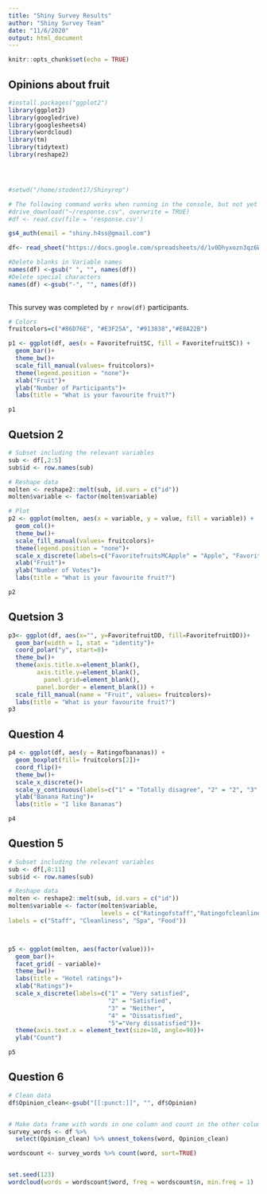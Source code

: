 ```yaml
---
title: "Shiny Survey Results"
author: "Shiny Survey Team"
date: "11/6/2020"
output: html_document
---
```


```r
knitr::opts_chunk$set(echo = TRUE)
```

## Opinions about fruit


```r
#install.packages("ggplot2")
library(ggplot2)
library(googledrive)
library(googlesheets4)
library(wordcloud)
library(tm)
library(tidytext)
library(reshape2)




#setwd("/home/student17/Shinyrep") 

# The following command works when running in the console, but not yet from markdown, because you need to log in by hand. Probably use drive_auth(email = "shiny.h4ss@gmail.com") later?
#drive_download("~/response.csv", overwrite = TRUE)
#df <- read.csv(file = 'response.csv')

gs4_auth(email = "shiny.h4ss@gmail.com")

df<- read_sheet("https://docs.google.com/spreadsheets/d/1v0Dhyxozn3qz6WW54ZS03_qqO12g1Nzf5gXLBhgSmP0/edit#gid=619522926")

#Delete blanks in Variable names
names(df) <-gsub(" ", "", names(df))
#Delete special characters
names(df) <-gsub("-", "", names(df))
  
```


This survey was completed by `r nrow(df)` participants.


```r

# Colors
fruitcolors=c("#86D76E", "#E3F25A", "#913838","#E8A22B")

p1 <- ggplot(df, aes(x = FavoritefruitSC, fill = FavoritefruitSC)) +
  geom_bar()+
  theme_bw()+
  scale_fill_manual(values= fruitcolors)+
  theme(legend.position = "none")+ 
  xlab("Fruit")+
  ylab("Number of Participants")+
  labs(title = "What is your favourite fruit?")

p1

```


## Quetsion 2

```r

# Subset including the relevant variables
sub <- df[,2:5]
sub$id <- row.names(sub)

# Reshape data
molten <- reshape2::melt(sub, id.vars = c("id"))
molten$variable <- factor(molten$variable)

# Plot
p2 <- ggplot(molten, aes(x = variable, y = value, fill = variable)) +
  geom_col()+
  theme_bw()+
  scale_fill_manual(values= fruitcolors)+
  theme(legend.position = "none")+
  scale_x_discrete(labels=c("FavoritefruitsMCApple" = "Apple", "FavoritefruitsMCBanana" = "Banana", "FavoritefruitsMCCherry" = "Cherry", "FavoritefruitsMCOrange"= "Orange"))+
  xlab("Fruit")+
  ylab("Number of Votes")+
  labs(title = "What is your favourite fruit?")

p2

```

## Quetsion 3

```r

p3<- ggplot(df, aes(x="", y=FavoritefruitDD, fill=FavoritefruitDD))+
  geom_bar(width = 1, stat = "identity")+
  coord_polar("y", start=0)+
  theme_bw()+
  theme(axis.title.x=element_blank(),
        axis.title.y=element_blank(),
          panel.grid=element_blank(),
        panel.border = element_blank()) +
  scale_fill_manual(name = "Fruit", values= fruitcolors)+
  labs(title = "What is your favourite fruit?")
p3


```

## Question 4

```r


p4 <- ggplot(df, aes(y = Ratingofbananas)) +
  geom_boxplot(fill= fruitcolors[2])+ 
  coord_flip()+
  theme_bw()+
  scale_x_discrete()+
  scale_y_continuous(labels=c("1" = "Totally disagree", "2" = "2", "3" = "3", "4"= "4", "5"= "Totally Agree"))+
  ylab("Banana Rating")+
  labs(title = "I like Bananas")

p4

```


## Question 5

```r

# Subset including the relevant variables
sub <- df[,8:11]
sub$id <- row.names(sub)

# Reshape data
molten <- reshape2::melt(sub, id.vars = c("id"))
molten$variable <- factor(molten$variable, 
                          levels = c("Ratingofstaff","Ratingofcleanliness","Ratingofspa","Ratingoffood"),
labels = c("Staff", "Cleanliness", "Spa", "Food"))



p5 <- ggplot(molten, aes(factor(value)))+
  geom_bar()+
  facet_grid( ~ variable)+
  theme_bw()+
  labs(title = "Hotel ratings")+
  xlab("Ratings")+
  scale_x_discrete(labels=c("1" = "Very satisfied", 
                            "2" = "Satisfied",
                            "3" = "Neither",
                            "4" = "Dissatisfied", 
                            "5"="Very dissatisfied"))+
  theme(axis.text.x = element_text(size=10, angle=90))+
  ylab("Count")

p5


```


## Question 6
```r

# Clean data
df$Opinion_clean<-gsub("[[:punct:]]", "", df$Opinion)


# Make data frame with words in one column and count in the other colum
survey_words <- df %>% 
  select(Opinion_clean) %>% unnest_tokens(word, Opinion_clean)

wordscount <- survey_words %>% count(word, sort=TRUE)


set.seed(123)
wordcloud(words = wordscount$word, freq = wordscount$n, min.freq = 1)

```






